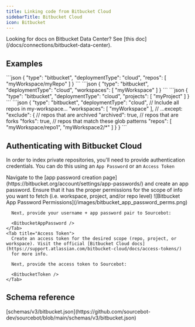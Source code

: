 ```yaml
---
title: Linking code from Bitbucket Cloud
sidebarTitle: Bitbucket Cloud
icon: Bitbucket
---
```



<Note>
Looking for docs on Bitbucket Data Center? See [this doc](/docs/connections/bitbucket-data-center).
</Note>

## Examples

<AccordionGroup>
    <Accordion title="Sync individual repos">
        ```json
        {
            "type": "bitbucket",
            "deploymentType": "cloud",
            "repos": [
                "myWorkspace/myRepo"
            ]
        }
        ```
    </Accordion>
    <Accordion title="Sync all repos in a workspace">
        ```json
        {
            "type": "bitbucket",
            "deploymentType": "cloud",
            "workspaces": [
              "myWorkspace"
            ]
        }
        ```
    </Accordion>
    <Accordion title="Sync all repos in a project">
        ```json
        {
            "type": "bitbucket",
            "deploymentType": "cloud",
            "projects": [
                "myProject"
            ]
        }
        ```
    </Accordion>
    <Accordion title="Exclude repos from syncing">
        ```json
        {
            "type": "bitbucket",
            "deploymentType": "cloud",
            // Include all repos in my-workspace...
            "workspaces": [
                "myWorkspace"
            ],
            // ...except:
            "exclude": {
                // repos that are archived
                "archived": true,
                // repos that are forks
                "forks": true,
                // repos that match these glob patterns
                "repos": [
                    "myWorkspace/repo1",
                    "myWorkspace2/*"
                ]
            }
        }
        ```
    </Accordion>
</AccordionGroup>

## Authenticating with Bitbucket Cloud

In order to index private repositories, you'll need to provide authentication credentials. You can do this using an `App Password` or an `Access Token`

<Tabs>
    <Tab title="App Password">
      Navigate to the [app password creation page](https://bitbucket.org/account/settings/app-passwords/) and create an app password. Ensure that it has the proper permissions for the scope
      of info you want to fetch (i.e. workspace, project, and/or repo level) 
      ![Bitbucket App Password Permissions](/images/bitbucket_app_password_perms.png)

      Next, provide your username + app password pair to Sourcebot:

      <BitbucketAppPassword />
    </Tab>
    <Tab title="Access Token">
      Create an access token for the desired scope (repo, project, or workspace). Visit the official [Bitbucket Cloud docs](https://support.atlassian.com/bitbucket-cloud/docs/access-tokens/)
      for more info.

      Next, provide the access token to Sourcebot:

      <BitbucketToken />
    </Tab>
</Tabs>


## Schema reference

<Accordion title="Reference">
[schemas/v3/bitbucket.json](https://github.com/sourcebot-dev/sourcebot/blob/main/schemas/v3/bitbucket.json)

<BitbucketSchema />

</Accordion>